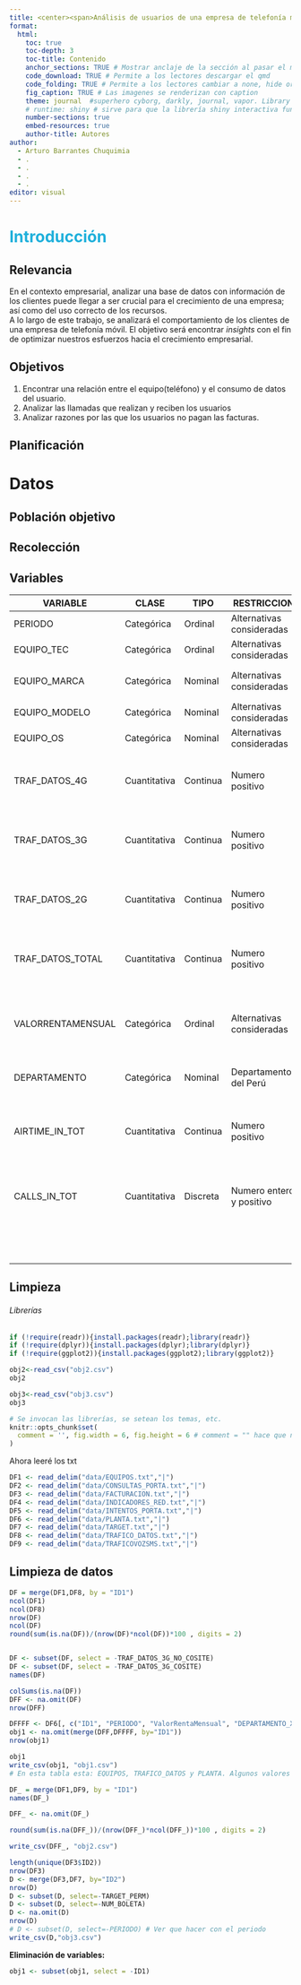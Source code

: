 ```yaml
---
title: <center><span>Análisis de usuarios de una empresa de telefonía movil.</span></center>
format: 
  html:
    toc: true
    toc-depth: 3
    toc-title: Contenido
    anchor_sections: TRUE # Mostrar anclaje de la sección al pasar el mouse
    code_download: TRUE # Permite a los lectores descargar el qmd
    code_folding: TRUE # Permite a los lectores cambiar a none, hide or show
    fig_caption: TRUE # Las imagenes se renderizan con caption
    theme: journal  #superhero cyborg, darkly, journal, vapor. Library "bslib"
    # runtime: shiny # sirve para que la librería shiny interactiva funcione. library("shiny")
    number-sections: true
    embed-resources: true
    author-title: Autores
author: 
  - Arturo Barrantes Chuquimia
  - .
  - .
  - .
  - .
editor: visual
---
```


# [**Introducción**]{style="color:#1FB0DB"}

## **Relevancia**

En el contexto empresarial, analizar una base de datos con información de los clientes puede llegar a ser crucial para el crecimiento de una empresa; así como del uso correcto de los recursos.\
A lo largo de este trabajo, se analizará el comportamiento de los clientes de una empresa de telefonía móvil. El objetivo será encontrar *insights* con el fin de optimizar nuestros esfuerzos hacia el crecimiento empresarial.

## **Objetivos**

1.  Encontrar una relación entre el equipo(teléfono) y el consumo de datos del usuario.
2.  Analizar las llamadas que realizan y reciben los usuarios
3.  Analizar razones por las que los usuarios no pagan las facturas.

## **Planificación**

# **Datos**

## **Población objetivo**

## **Recolección**

## **Variables**

| VARIABLE          | CLASE        | TIPO     | RESTRICCION               | DESCRIPCCION                                                                  |
|-------------------|--------------|----------|---------------------------|-------------------------------------------------------------------------------|
| PERIODO           | Categórica   | Ordinal  | Alternativas consideradas | Periodo de la información                                                     |
| EQUIPO_TEC        | Categórica   | Ordinal  | Alternativas consideradas | Tecnología del chip                                                           |
| EQUIPO_MARCA      | Categórica   | Nominal  | Alternativas consideradas | Marca del equipo en el periodo                                                |
| EQUIPO_MODELO     | Categórica   | Nominal  | Alternativas consideradas | Modelo del dispositivo                                                        |
| EQUIPO_OS         | Categórica   | Nominal  | Alternativas consideradas | Tipo de sistema operativo                                                     |
| TRAF_DATOS_4G     | Cuantitativa | Continua | Numero positivo           | Tráfico de datos 4G en Mb consumidos durante el periodo                       |
| TRAF_DATOS_3G     | Cuantitativa | Continua | Numero positivo           | Tráfico de datos 3G en Mb consumidos durante el periodo                       |
| TRAF_DATOS_2G     | Cuantitativa | Continua | Numero positivo           | Tráfico de datos 2G en Mb consumidos durante el periodo                       |
| TRAF_DATOS_TOTAL  | Cuantitativa | Continua | Numero positivo           | Tráfico de datos Total en Mb consumidos durante el periodo                    |
| VALORRENTAMENSUAL | Categórica   | Ordinal  | Alternativas consideradas | El cargo fijo mensual de su plan (Lo que debe pagar por el servicio). Sin IGV |
| DEPARTAMENTO      | Categórica   | Nominal  | Departamentos del Perú    | Departamento de ubicación del cliente                                         |
| AIRTIME_IN_TOT    | Cuantitativa | Continua | Numero positivo           | Tiempo total llamadas recibidas durante el periodo, en minutos                |
| CALLS_IN_TOT      | Cuantitativa | Discreta | Numero entero y positivo  | Cantidad de llamadas recibidas durante el periodo                             |
|                   |              |          |                           |                                                                               |
|                   |              |          |                           |                                                                               |
|                   |              |          |                           |                                                                               |
|                   |              |          |                           |                                                                               |
|                   |              |          |                           |                                                                               |
|                   |              |          |                           |                                                                               |
|                   |              |          |                           |                                                                               |
|                   |              |          |                           |                                                                               |
|                   |              |          |                           |                                                                               |
|                   |              |          |                           |                                                                               |
|                   |              |          |                           |                                                                               |

## **Limpieza**

###### Librerías

```r
if (!require(readr)){install.packages(readr);library(readr)}
if (!require(dplyr)){install.packages(dplyr);library(dplyr)}
if (!require(ggplot2)){install.packages(ggplot2);library(ggplot2)}
```

```r
obj2<-read_csv("obj2.csv")
obj2
```

```r
obj3<-read_csv("obj3.csv")
obj3
```

```r
# Se invocan las librerías, se setean los temas, etc.
knitr::opts_chunk$set(
  comment = '', fig.width = 6, fig.height = 6 # comment = "" hace que no se vean los comentarios
)
```

Ahora leeré los txt

```r
DF1 <- read_delim("data/EQUIPOS.txt","|")
DF2 <- read_delim("data/CONSULTAS_PORTA.txt","|")
DF3 <- read_delim("data/FACTURACION.txt","|")
DF4 <- read_delim("data/INDICADORES_RED.txt","|")
DF5 <- read_delim("data/INTENTOS_PORTA.txt","|")
DF6 <- read_delim("data/PLANTA.txt","|")
DF7 <- read_delim("data/TARGET.txt","|")
DF8 <- read_delim("data/TRAFICO_DATOS.txt","|")
DF9 <- read_delim("data/TRAFICOVOZSMS.txt","|")
```

## **Limpieza de datos**

```r
DF = merge(DF1,DF8, by = "ID1")
ncol(DF1)
ncol(DF8)
nrow(DF)
ncol(DF)
round(sum(is.na(DF))/(nrow(DF)*ncol(DF))*100 , digits = 2)


DF <- subset(DF, select = -TRAF_DATOS_3G_NO_COSITE)
DF <- subset(DF, select = -TRAF_DATOS_3G_COSITE)
names(DF)

colSums(is.na(DF))
DFF <- na.omit(DF)
nrow(DFF)

DFFFF <- DF6[, c("ID1", "PERIODO", "ValorRentaMensual", "DEPARTAMENTO_XDR", "DEPARTAMENTO_CDR")]
obj1 <- na.omit(merge(DFF,DFFFF, by="ID1"))
nrow(obj1)

obj1
write_csv(obj1, "obj1.csv")
# En esta tabla esta: EQUIPOS, TRAFICO_DATOS y PLANTA. Algunos valores de periodo se repiten, averiguar que hacer con eso

```

```r
DF_ = merge(DF1,DF9, by = "ID1")
names(DF_)

DFF_ <- na.omit(DF_)

round(sum(is.na(DFF_))/(nrow(DFF_)*ncol(DFF_))*100 , digits = 2)

write_csv(DFF_, "obj2.csv")
```

```r

length(unique(DF3$ID2))
nrow(DF3)
D <- merge(DF3,DF7, by="ID2")
nrow(D)
D <- subset(D, select=-TARGET_PERM)
D <- subset(D, select=-NUM_BOLETA)
D <- na.omit(D)
nrow(D)
# D <- subset(D, select=-PERIODO) # Ver que hacer con el periodo
write_csv(D,"obj3.csv")
```

**Eliminación de variables:**

```r
obj1 <- subset(obj1, select = -ID1)
```

